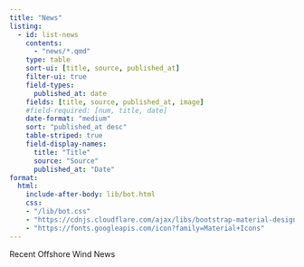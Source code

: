 ```yaml
---
title: "News"
listing:
  - id: list-news
    contents:
      - "news/*.qmd"
    type: table
    sort-ui: [title, source, published_at]
    filter-ui: true
    field-types:
      published_at: date
    fields: [title, source, published_at, image]
    #field-required: [num, title, date]
    date-format: "medium"
    sort: "published_at desc"
    table-striped: true
    field-display-names:
      title: "Title"
      source: "Source"
      published_at: "Date"
format:
  html:
    include-after-body: lib/bot.html
    css:
    - "/lib/bot.css"
    - "https://cdnjs.cloudflare.com/ajax/libs/bootstrap-material-design/4.0.2/bootstrap-material-design.css"
    - "https://fonts.googleapis.com/icon?family=Material+Icons"
---
```


<!-- 
quarto render news.qmd --cache-refresh # single doc -->


Recent Offshore Wind News

::: {#list-news}
:::
